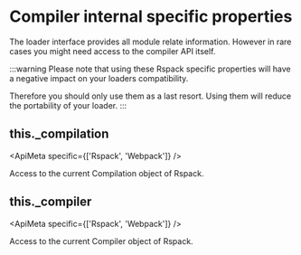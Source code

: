 

<WebpackLicense from="https://webpack.js.org/api/loaders/#webpack-specific-properties" />

# Compiler internal specific properties

The loader interface provides all module relate information. However in rare cases you might need access to the compiler API itself.

:::warning
Please note that using these Rspack specific properties will have a negative impact on your loaders compatibility.

Therefore you should only use them as a last resort. Using them will reduce the portability of your loader.
:::

## this.\_compilation

<ApiMeta specific={['Rspack', 'Webpack']} />

Access to the current Compilation object of Rspack.

## this.\_compiler

<ApiMeta specific={['Rspack', 'Webpack']} />

Access to the current Compiler object of Rspack.
